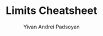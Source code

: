 ---
title:  Limits Cheatsheet
datePublished: 2024-04-30
dateUpdated: 
category: "1: Functions, Continuity and Limits"
author: 
  - Yivan Andrei Padsoyan
checker: 
status: new
interactive: true
---